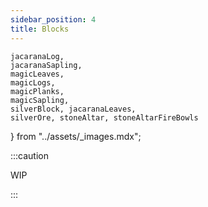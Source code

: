 ```yaml
---
sidebar_position: 4
title: Blocks
---
```


    jacaranaLog,
    jacaranaSapling,
    magicLeaves,
    magicLogs,
    magicPlanks,
    magicSapling,
    silverBlock, jacaranaLeaves,
    silverOre, stoneAltar, stoneAltarFireBowls
} from "../assets/_images.mdx";

:::caution

WIP

:::




<Block title="Jacarana Leaves" img={jacaranaLeaves} />

<Block title="Jacarana Log" img={jacaranaLog} />
<Block title="Jacarana Sapling" img={jacaranaSapling} />
<Block title="Magic Leaves" img={magicLeaves} />
<Block title="Magic Log" img={magicLogs} />
<Block title="Magic Planks" img={magicPlanks} />
<Block title="Magic Sapling" img={magicSapling} />
<Block title="Silver Block" img={silverBlock} />
<Block title="Silver Ore" img={silverOre} />
<Block title="Stone Altar" img={stoneAltar} />
<Blocks title="Stone Altar Fire Bowl" img={stoneAltarFireBowls} />